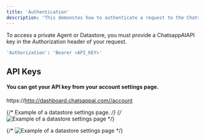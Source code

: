 ```yaml
---
title: 'Authentication'
description: 'This demonstes how to authenticate a request to the ChatsappAIAPI.'
---
```


To access a private Agent or Datastore, you must provide a ChatsappAIAPI key in the Authorization header of your request.

```bash
'Authorization': 'Bearer <API_KEY>'
```

## API Keys

#### You can get your API key from your account settings page.

https://http://dashboard.chatsappai.com//account

{/* Example of a datastore settings page. */}
{/* ![Example of a datastore settings page](/images/datastore-settings-header.png) */}

{/* ![Example of a datastore settings page](/images/datastore-api-key.png) */}
